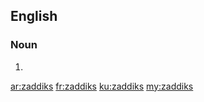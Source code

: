 ==English==

===Noun===
{{head|en|noun plural form}}

# {{plural of|zaddik|lang=en}}

[[ar:zaddiks]]
[[fr:zaddiks]]
[[ku:zaddiks]]
[[my:zaddiks]]